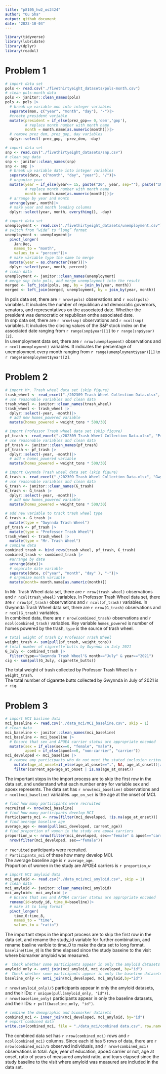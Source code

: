 ```yaml
---
title: "p8105_hw2_os2424"
author: "Ou Sha"
output: github_document
date: "2023-10-04"
---
```


```r
library(tidyverse)
library(lubridate)
library(dplyr)
library(readxl)
```

# Problem 1
```r
# import data set
pols <- read.csv("./fivethirtyeight_datasets/pols-month.csv")
# clean pols-month data
pols <- janitor::clean_names(pols)
pols <- pols |>
  # break up variable mon into integer variables
  separate(mon, c("year", "month", "day"), "-")|>
  #create president variable
  mutate(president = if_else(prez_gop== 0,'dem','gop'),
         # replace month number with month name
         month = month.name[as.numeric(month)])|>
  # remove prez_dem, prez_gop, day variables
  dplyr::select(-prez_gop, -prez_dem, -day)
```

```r
# import data set
snp <- read.csv("./fivethirtyeight_datasets/snp.csv")
# clean snp data
snp <- janitor::clean_names(snp)
snp <- snp |>
  # break up variable date into integer variables
  separate(date, c("month", "day", "year"), "/")|>
  # organize year
  mutate(year = if_else(year<= 15, paste("20", year, sep=""), paste("19", year, sep="")),
         # replace month number with month name
         month = month.name[as.numeric(month)])|>
  # arrange by year and month
  arrange(year, month)|>
  # make year and month leading columns
  dplyr::select(year, month, everything(), -day)
```

```r
# import data set
unemployment <- read.csv("./fivethirtyeight_datasets/unemployment.csv")
# switch from “wide” to “long” format
unemployment <- unemployment|>
  pivot_longer(
    Jan:Dec,
    names_to = "month", 
    values_to = "percent")|>
  # make variable type the same to merge
  mutate(year = as.character(Year))|>
  dplyr::select(year, month, percent)
# clean data 
unemployment <- janitor::clean_names(unemployment)
# merge snp into pols, and merge unemployment into the result
merged <- left_join(pols, snp, by = join_by(year, month))
merged <- left_join(merged, unemployment, by = join_by(year, month))
```
In pols data set, there are `r nrow(pols)` observations and `r ncol(pols)` variables. It includes the number of republican and democratic governors, senators, and representatives on the associated date. Whether the president was democratic or republican onthe associated date. \
In snp data set, there are `r nrow(snp)` observations and `r ncol(snp)` variables. It includes the closing values of the S&P stock index on the associated date ranging from `r range(snp$year)[1]` to `r range(snp$year)[2]`.\
In unemployment data set, there are `r nrow(unemployment)` observations and `r ncol(unemployment)` variables. It indicates the percentage of unemployment every month ranging from `r range(unemployment$year)[1]` to `r range(unemployment$year)[2]`.

# Problem 2
```r
# import Mr. Trash wheel data set (skip figure)
trash_wheel <- read_excel("./202309 Trash Wheel Collection Data.xlsx", "Mr. Trash Wheel", "A2:N586")
# use reasonable variables and clean data
trash_wheel <- janitor::clean_names(trash_wheel)
trash_wheel <- trash_wheel |>
  dplyr::select(-year, -month)|>
  # add new homes_powered variable
  mutate(homes_powered = weight_tons * 500/30)
```

```r
# import Professor Trash wheel data set (skip figure)
pf_trash <- read_excel("./202309 Trash Wheel Collection Data.xlsx", "Professor Trash Wheel", "A2:M108")
# use reasonable variables and clean data
pf_trash <- janitor::clean_names(pf_trash)
pf_trash <- pf_trash |>
  dplyr::select(-year, -month)|>
  # add = homes_powered variable
  mutate(homes_powered = weight_tons * 500/30)
```

```r
# import Cwynnda Trash wheel data set (skip figure)
G_trash <- read_excel("./202309 Trash Wheel Collection Data.xlsx", "Gwynnda Trash Wheel", "A2:L157")
# use reasonable variables and clean data
G_trash <- janitor::clean_names(G_trash)
G_trash <- G_trash |>
  dplyr::select(-year, -month)|>
  # add new homes_powered variable
  mutate(homes_powered = weight_tons * 500/30)
```

```r
# add new variable to track trash wheel type
G_trash <- G_trash |>
  mutate(type = "Gwynnda Trash Wheel")
pf_trash <- pf_trash |>
  mutate(type = "Professor Trash Wheel")
trash_wheel <- trash_wheel |>
  mutate(type = "Mr. Trash Wheel")
# combine data
combined_trash <- bind_rows(trash_wheel, pf_trash, G_trash)
combined_trash <- combined_trash |>
  #arrange by date
  arrange(date)|>
  # separate date variable
  separate(date, c("year", "month", "day" ), "-")|>
  # organize month variable
  mutate(month= month.name[as.numeric(month)])
```
In Mr. Trash Wheel data set, there are `r nrow(trash_wheel)` observations and `r ncol(trash_wheel)` variables. In Professor Trash Wheel data set, there are `r nrow(pf_trash)` observations and `r ncol(pf_trash)` variables. In Gwynnda Trash Wheel data set, there are `r nrow(G_trash)` observations and `r ncol(G_trash)` variables.\
In combined data, there are `r nrow(combined_trash)` observations and `r ncol(combined_trash)` variables. Key variable `homes_powered` is number of homes powered by the trash, `type` is the source of trash wheel.

```r
# total weight of trash by Professor Trash Wheel
weight_trash <- sum(pull(pf_trash, weight_tons))
# total number of cigarette butts by Gwynnda in July 2021
G_July <- combined_trash |>
  filter(type=="Gwynnda Trash Wheel"& month=="July" & year=="2021")
cig <- sum(pull(G_July, cigarette_butts))
```
The total weight of trash collected by Professor Trash Wheel is `r weight_trash`.\
The total number of cigarette butts collected by Gwynnda in July of 2021 is `r cig`.


# Problem 3
```r
# import MCI basline data
mci_baseline <- read.csv("./data_mci/MCI_baseline.csv", skip = 1)
# clean data
mci_baseline <- janitor::clean_names(mci_baseline)
mci_baseline <- mci_baseline |>
  # Ensure that sex and APOE4 carrier status are appropriate encoded
  mutate(sex = if_else(sex==0, "female", "male"),
         apoe4 = if_else(apoe4==0, "non-carrier", "carrier"))
mci_developed <- mci_baseline |>
  # remove any participants who do not meet the stated inclusion criteria
    mutate(age_at_onset=if_else(age_at_onset==".", NA, age_at_onset))|>
    filter(current_age<age_at_onset | is.na(age_at_onset))
```
The important steps in the import process are to skip the first row in the data set, and understand what each number entry for variable sex and apoex represents. The data set has `r nrow(mci_baseline)` observations and `r ncol(mci_baseline)` variables. `age_on_set` is the age at the onset of MCI. 

```r
# find how many participants were recruited
recruited <- nrow(mci_baseline)
# find how many participants develop MCI
Participants_mci <- nrow(filter(mci_developed, !is.na(age_at_onset)))
# find average baseline age
average_age <- mean(pull(mci_developed, current_age))
# find proportion of women in the study are apoe4 carriers
proportion_w <- nrow(filter(mci_developed, sex=="female" & apoe4=="carrier"))/ 
  nrow(filter(mci_developed, sex=="female"))
```
`r recruited` participants were recruited.\
`r Participants_mci` of these how many develop MCI.\
The average baseline age is `r average_age`.\
Proportion of women in the study are APOE4 carriers is `r proportion_w`

```r
# import MCI amyloid data
mci_amyloid <- read.csv("./data_mci/mci_amyloid.csv", skip = 1)
# clean data
mci_amyloid <- janitor::clean_names(mci_amyloid)
mci_amyloid<- mci_amyloid |>
  # Ensure that sex and APOE4 carrier status are appropriate encoded
  rename(id=study_id, time_0=baseline)|>
  # make it to long format
  pivot_longer(
    time_0:time_8,
    names_to = "time", 
    values_to = "ratio")
```
The important steps in the import process are to skip the first row in the data set, and rename the study_id variable for further combination, and rename basline varible to time_0 to make the data set to long format. `baseline`(`time_0`) is the time elapsed since the study baseine to the visit where biomarker amyloid was measured. 

```r
#  Check whether some participants appear in only the amyloid datasets
amyloid_only <- anti_join(mci_amyloid, mci_developed, by="id")
#  Check whether some participants appear in only the baseline datasets
baseline_only <- anti_join(mci_developed, mci_amyloid,by="id")
```
`r nrow(amyloid_only)/5` participants appear in only the amyloid datasets, and their IDs: `r unique(pull(amyloid_only, "id"))`.\
`r nrow(baseline_only) ` participants appear in only the baseline datasets, and their IDs: `r pull(baseline_only, "id")`.

```r
# combine the demographic and biomarker datasets
combined_mci <- inner_join(mci_developed, mci_amyloid, by="id")
# export combined data
write.csv(combined_mci, file = "./data_mci/combined data.csv", row.names = TRUE)
```
The combined data set has `r nrow(combined_mci)` rows and `r ncol(combined_mci)` columns. Since each id has 5 rows of data, there are `r nrow(combined_mci)/5` observed individuals, and `r nrow(combined_mci)` observations in total. Age, year of education, apoe4 carrier or not, age at onset, ratio of years of measured amyloid ratio, and tears elapsed since the study baseline to the visit where amyloid was measured are included in the data set.